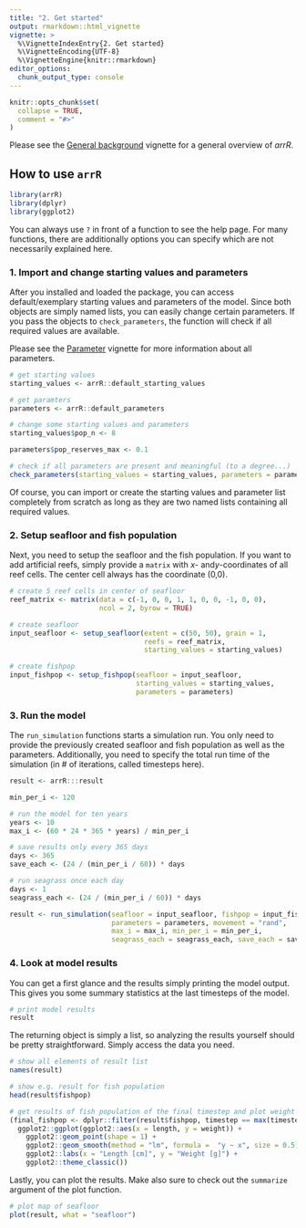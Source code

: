 ```yaml
---
title: "2. Get started"
output: rmarkdown::html_vignette
vignette: >
  %\VignetteIndexEntry{2. Get started}
  %\VignetteEncoding{UTF-8}
  %\VignetteEngine{knitr::rmarkdown}
editor_options: 
  chunk_output_type: console
---
```


```r
knitr::opts_chunk$set(
  collapse = TRUE,
  comment = "#>"
)
```

Please see the [General background](background.html) vignette for a general overview of *arrR*.

## How to use `arrR`

```r
library(arrR)
library(dplyr)
library(ggplot2)
```

You can always use `?` in front of a function to see the help page. For many functions, there are additionally options you can specify which are not necessarily explained here.

### 1. Import and change starting values and parameters

After you installed and loaded the package, you can access default/exemplary starting values and parameters of the model. Since both objects are simply named lists, you can easily change certain parameters. If you pass the objects to `check_parameters`, the function will check if all required values are available.

Please see the [Parameter](parameters.html) vignette for more information about all parameters.

```r
# get starting values
starting_values <- arrR::default_starting_values

# get paramters
parameters <- arrR::default_parameters

# change some starting values and parameters
starting_values$pop_n <- 8

parameters$pop_reserves_max <- 0.1

# check if all parameters are present and meaningful (to a degree...)
check_parameters(starting_values = starting_values, parameters = parameters)
```

Of course, you can import or create the starting values and parameter list completely from scratch as long as they are two named lists containing all required values.

### 2. Setup seafloor and fish population

Next, you need to setup the seafloor and the fish population. If you want to add artificial reefs, simply provide a `matrix` with *x*- and*y*-coordinates of all reef cells. The center cell always has the coordinate (0,0).

```r
# create 5 reef cells in center of seafloor
reef_matrix <- matrix(data = c(-1, 0, 0, 1, 1, 0, 0, -1, 0, 0), 
                      ncol = 2, byrow = TRUE)

# create seafloor
input_seafloor <- setup_seafloor(extent = c(50, 50), grain = 1, 
                                 reefs = reef_matrix, 
                                 starting_values = starting_values)

# create fishpop
input_fishpop <- setup_fishpop(seafloor = input_seafloor, 
                               starting_values = starting_values, 
                               parameters = parameters)
```

### 3. Run the model

The `run_simulation` functions starts a simulation run. You only need to provide the previously created seafloor and fish population as well as the parameters. Additionally, you need to specify the total run time of the simulation (in # of iterations, called timesteps here).

```r
result <- arrR:::result
```

```r
min_per_i <- 120

# run the model for ten years
years <- 10
max_i <- (60 * 24 * 365 * years) / min_per_i

# save results only every 365 days
days <- 365
save_each <- (24 / (min_per_i / 60)) * days

# run seagrass once each day
days <- 1
seagrass_each <- (24 / (min_per_i / 60)) * days

result <- run_simulation(seafloor = input_seafloor, fishpop = input_fishpop,
                         parameters = parameters, movement = "rand",
                         max_i = max_i, min_per_i = min_per_i, 
                         seagrass_each = seagrass_each, save_each = save_each)
```

### 4. Look at model results

You can get a first glance and the results simply printing the model output. This gives you some summary statistics at the last timesteps of the model.

```r
# print model results
result
```

The returning object is simply a list, so analyzing the results yourself should be pretty straightforward. Simply access the data you need. 

```r
# show all elements of result list
names(result)

# show e.g. result for fish population
head(result$fishpop)

# get results of fish population of the final timestep and plot weight ~ length
(final_fishpop <- dplyr::filter(result$fishpop, timestep == max(timestep)) %>% 
  ggplot2::ggplot(ggplot2::aes(x = length, y = weight)) + 
    ggplot2::geom_point(shape = 1) + 
    ggplot2::geom_smooth(method = "lm", formula =  "y ~ x", size = 0.5) +
    ggplot2::labs(x = "Length [cm]", y = "Weight [g]") +
    ggplot2::theme_classic())

```

Lastly, you can plot the results. Make also sure to check out the `summarize` argument of the plot function. 

```r
# plot map of seafloor
plot(result, what = "seafloor")
```


